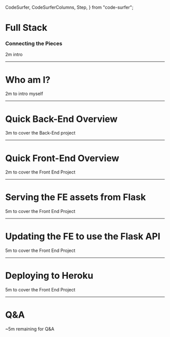   CodeSurfer,
  CodeSurferColumns,
  Step,
} from "code-surfer";


# Full Stack

### Connecting the Pieces

<Notes>

2m intro

</Notes>

---

# Who am I?

<Notes>

2m to intro myself

</Notes>

---

# Quick Back-End Overview

<Notes>

3m to cover the Back-End project

</Notes>

---

# Quick Front-End Overview

<Notes>

2m to cover the Front End Project

</Notes>

---

# Serving the FE assets from Flask

<Notes>

5m to cover the Front End Project

</Notes>

---

# Updating the FE to use the Flask API

<Notes>

5m to cover the Front End Project

</Notes>

---

# Deploying to Heroku

<Notes>

5m to cover the Front End Project

</Notes>

---

# Q&A

<Notes>

~5m remaining for Q&A

</Notes>


